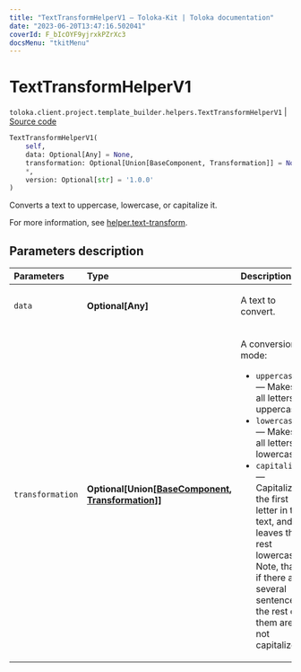 ```yaml
---
title: "TextTransformHelperV1 — Toloka-Kit | Toloka documentation"
date: "2023-06-20T13:47:16.502041"
coverId: F_bIcOYF9yjrxkPZrXc3
docsMenu: "tkitMenu"
---
```


# TextTransformHelperV1

`toloka.client.project.template_builder.helpers.TextTransformHelperV1` | [Source code](https://github.com/Toloka/toloka-kit/blob/v1.2.0/src/client/project/template_builder/helpers.py#L187)

```python
TextTransformHelperV1(
    self,
    data: Optional[Any] = None,
    transformation: Optional[Union[BaseComponent, Transformation]] = None,
    *,
    version: Optional[str] = '1.0.0'
)
```

Converts a text to uppercase, lowercase, or capitalize it.

For more information, see [helper.text-transform](/docs/template-builder/reference/helper.text-transform).

## Parameters description

| Parameters | Type | Description |
| :----------| :----| :-----------|
`data`|**Optional\[Any\]**|<p>A text to convert.</p>
`transformation`|**Optional\[Union\[[BaseComponent](/docs/toloka-kit/reference/toloka.client.project.template_builder.base.BaseComponent), [Transformation](/docs/toloka-kit/reference/toloka.client.project.template_builder.helpers.TextTransformHelperV1.Transformation)\]\]**|<p>A conversion mode:</p> <ul> <li>`uppercase` — Makes all letters uppercase.</li> <li>`lowercase` — Makes all letters lowercase.</li> <li>`capitalize` — Capitalizes the first letter in the text, and leaves the rest lowercase. Note, that if there are several sentences, the rest of them are not capitalized.</li> </ul>